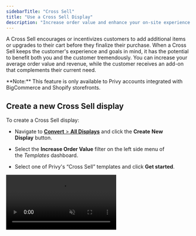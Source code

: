 ```yaml
---
sidebarTitle: "Cross Sell"
title: "Use a Cross Sell Display"
description: "Increase order value and enhance your on-site experience by suggesting products based on your shoppers' behavior."
---
```


A Cross Sell encourages or incentivizes customers to add additional items or upgrades to their cart before they finalize their purchase. When a Cross Sell keeps the customer's experience and goals in mind, it has the potential to benefit both you and the customer tremendously. You can increase your average order value and revenue, while the customer receives an add-on that complements their current need.

<Warning>
  **Note:** This feature is only available to Privy accounts integrated with BigCommerce and Shopify storefronts.
</Warning>

## Create a new Cross Sell display

To create a Cross Sell display:

* Navigate to [**Convert** > **All Displays**](https://dashboard.privy.com/displays) and click the **Create** **New Display** button. 

* Select the **Increase Order Value** filter on the left side menu of the *Templates* dashboard.

* Select one of Privy's “Cross Sell” templates and click **Get started**.

<video autoPlay muted loop playsInline className="create-new-cross-sell" src="/images/displays/cross-sell-create.mp4" />

## Customize your Cross Sell

Now that you’ve selected your template, it’s time to select which product you want to promote, and customize the display's appearance.

* Edit your display's background color, sizing, and display type on the right side of the editor.

* To add new elements, hover over your display's content and click the blue 'plus' sign, then select the desired element from the menu and customize.

<Tip>
  Need help customizing your display? [Check out this resource.](https://privy.mintlify.app/docs/learn/displays/create-a-display#customize-your-displays-appearance)
</Tip>

### Choose your product

By default, your template will have a [Product block](https://privy.mintlify.app/docs/learn/content/product-blocks#product-blocks-in-displays) included. To select your product, hover over the elements and click. On the right side, you'll be able to search and select which Shopify product you want to promote.

<video autoPlay muted loop playsInline className="cross-sell-product" src="/images/displays/cross-sell-choose-product.mp4" />

Once you select your product, Privy will automatically pull in its title, description, and price information. It will also auto-fill the button's URL to add this product to cart on-click. You can customize how much of this information you want visible by checking and unchecking the boxes on the right.

To edit a specific component of your product block (i.e., the text or the image), click directly on the element you want to change and customize its settings on the right.

<Tip>
  Need help customizing your product block? [Check out this resource.](https://privy.mintlify.app/docs/learn/content/product-blocks#product-blocks-in-displays)
</Tip>

Don't forget to **Save** your changes!

## Edit your settings

When you’re happy with your display’s design, you’ll want to head over to **Settings** to set up your targeting so that your Cross Sell shows at the right time to the right audience.

### Triggers and visibility

For a Cross Sell, we want to set the "Time on page" trigger setting to **Immediately.** All other settings can remain the same!

<video autoPlay muted loop playsInline className="cross-sell-trigger" src="/images/displays/cross-sell-trigger.mp4" />

### Audience Targeting

There's a few different approaches you can take to Audience Targeting for your Cross Sell. Select which goal you have in mind for this display to reveal which targeting you should set up:

<AccordionGroup>
  <Accordion title="I want to suggest a product that pairs nicely with what the customer added to cart." defaultOpen={false}>
    Add a new targeting condition for **`Cart Product IDs`** + **`contains any of`** and then select which product(s) you want to include.


    ![](/images/displays/cross-sell-cartproduct.png)
  </Accordion>

  <Accordion title="My shopper is close to free shipping, so I want to get them over that threshold." defaultOpen={false}>
    Add a new targeting condition for **`Cart Value`** + **`is greater than or equal to`** and then enter a value.
    Add a second targeting condition for **`Cart Value`** + **`is less than`** and then enter your free shipping threshold.

   ![](/images/displays/cross-sell-cartvalue.png)

    <Icon icon="lightbulb-on" /> By setting up these two conditions together, you are setting up a Cart Value "range" that you want to trigger this display. This will prevent carts that already qualify for free shipping from seeing it.
  </Accordion>

  <Accordion title="I want to promote a bundle that contains an item that my shopper added to cart." defaultOpen={false}>
    Add a new targeting condition for **`Cart Product IDs`** + **`contains any of`** and then select which product(s) you want to include.
    
     ![](/images/displays/cross-sell-cartproduct.png)
  </Accordion>
</AccordionGroup>

Feel free to add any other audience targeting if you'd like to restrict this display from appearing on certain pages or to certain audiences. [Learn more about our targeting conditions here.](https://privy.mintlify.app/docs/learn/displays/settings-overview)

<Tip>
  To avoid promoting a product(s) to a person who might already have it in their carts, just add the targeting condition **`Cart Product IDs`** + **`does not contain any of`** and select the product(s) you are showing on your display.
</Tip>

Don't forget to **Save** your changes.

## Launch your Cross Sell

Once you’ve customized your Cross Sell’s appearance and finalized your targeting, you’re ready to launch your display. Click **Activate** in the upper right corner.

<video autoPlay muted loop playsInline className="launch-cross-sell" src="/images/displays/cross-sell-publish.mp4" />

## Review your performance

Now that your Cross Sell is live, [you can review its performance](https://privy.mintlify.app/docs/learn/displays/reporting-overview) at any time from your Convert dashboard, or the display's Reporting page.

<Warning>
  Since your Cross Sell does not collect sign ups, only display Views will be available in reporting.
</Warning>